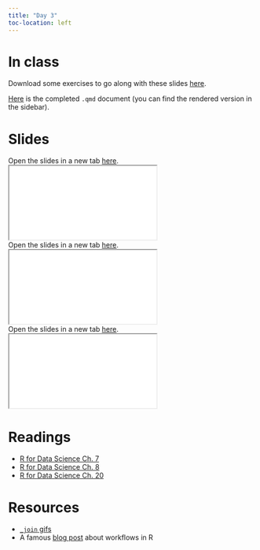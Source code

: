 ```yaml
---
title: "Day 3"
toc-location: left
---
```

# In class

Download some exercises to go along with these slides [here](exercises/_exercises_day_3.qmd).

[Here](exercises/_exercises_day_3_inclass.qmd) is the completed `.qmd` document (you can find the rendered version in the sidebar).

# Slides

Open the slides in a new tab [here](slides/data-files.html).
<div>
```{=html}
<iframe class="slide-deck" src="slides/data-files.html" target="_blank"></iframe>
```

</div>

Open the slides in a new tab [here](slides/joins.html).
<div>
```{=html}
<iframe class="slide-deck" src="slides/joins.html" target="_blank"></iframe>
```

</div>

Open the slides in a new tab [here](slides/summarize.html).
<div>
```{=html}
<iframe class="slide-deck" src="slides/summarize.html" target="_blank"></iframe>
```

</div>

# Readings

- [R for Data Science Ch. 7](https://r4ds.hadley.nz/workflow-scripts.html)
- [R for Data Science Ch. 8](https://r4ds.hadley.nz/data-import.html)
- [R for Data Science Ch. 20](https://r4ds.hadley.nz/joins.html)

# Resources

- [`_join` gifs](https://github.com/gadenbuie/tidyexplain#mutating-joins)
- A famous [blog post](https://www.tidyverse.org/blog/2017/12/workflow-vs-script/) about workflows in R
